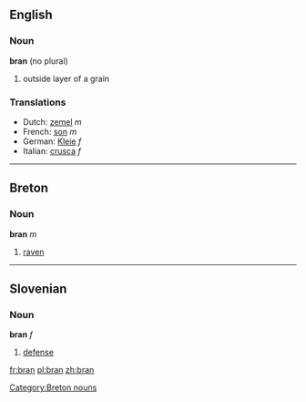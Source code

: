 ==English==

===Noun===
'''bran''' (no plural)

# outside layer of a grain

===Translations===

*Dutch: [[zemel]] ''m''
*French: [[son]] ''m''
*German: [[Kleie]] ''f''
*Italian: [[crusca]] ''f''

----

==Breton==
===Noun===
'''bran''' ''m''

# [[raven]]

[[Category:Breton nouns]]

----

==Slovenian==
===Noun===
'''bran''' ''f''

# [[defense]]

[[fr:bran]]
[[pl:bran]]
[[zh:bran]]